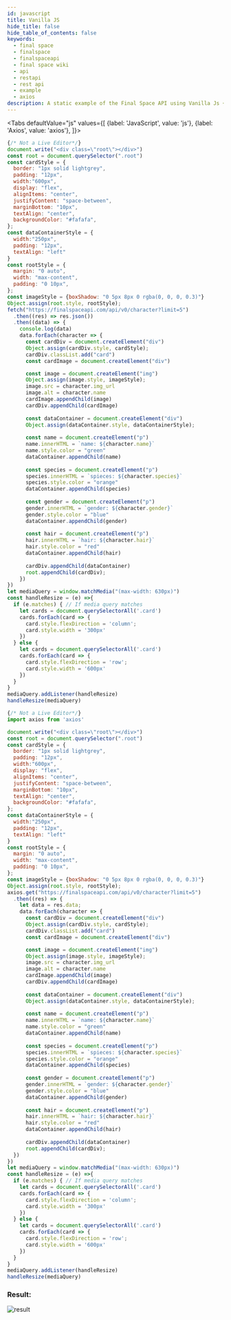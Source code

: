 ```yaml
---
id: javascript 
title: Vanilla JS
hide_title: false
hide_table_of_contents: false
keywords:
  - final space
  - finalspace
  - finalspaceapi
  - final space wiki
  - api
  - restapi
  - rest api
  - example
  - axios
description: A static example of the Final Space API using Vanilla Js + Axios.
---
```




<Tabs
  defaultValue="js"
  values={[
    {label: 'JavaScript', value: 'js'},
    {label: 'Axios', value: 'axios'},
  ]}>
  <TabItem value="js">

```js
{/* Not a Live Editor*/}
document.write("<div class=\"root\"></div>")
const root = document.querySelector(".root")
const cardStyle = {
  border: "1px solid lightgrey",
  padding: "12px",
  width:"600px",
  display: "flex",
  alignItems: "center",
  justifyContent: "space-between",
  marginBottom: "10px",
  textAlign: "center",
  backgroundColor: "#fafafa",
};
const dataContainerStyle = {
  width:"250px",
  padding: "12px",
  textAlign: "left"
}
const rootStyle = {
  margin: "0 auto",
  width: "max-content",
  padding: "0 10px",
};
const imageStyle = {boxShadow: "0 5px 8px 0 rgba(0, 0, 0, 0.3)"}
Object.assign(root.style, rootStyle);
fetch("https://finalspaceapi.com/api/v0/character?limit=5")
  .then((res) => res.json())
  .then((data) => {
    console.log(data)
    data.forEach(character => {
      const cardDiv = document.createElement("div")
      Object.assign(cardDiv.style, cardStyle);
      cardDiv.classList.add("card")
      const cardImage = document.createElement("div")

      const image = document.createElement("img")
      Object.assign(image.style, imageStyle);
      image.src = character.img_url
      image.alt = character.name
      cardImage.appendChild(image)
      cardDiv.appendChild(cardImage)
      
      const dataContainer = document.createElement("div")
      Object.assign(dataContainer.style, dataContainerStyle);
      
      const name = document.createElement("p")
      name.innerHTML = `name: ${character.name}`
      name.style.color = "green"
      dataContainer.appendChild(name)
      
      const species = document.createElement("p")
      species.innerHTML = `spieces: ${character.species}`
      species.style.color = "orange"
      dataContainer.appendChild(species)
      
      const gender = document.createElement("p")
      gender.innerHTML = `gender: ${character.gender}`
      gender.style.color = "blue"
      dataContainer.appendChild(gender)
      
      const hair = document.createElement("p")
      hair.innerHTML = `hair: ${character.hair}`
      hair.style.color = "red"
      dataContainer.appendChild(hair)
      
      cardDiv.appendChild(dataContainer)
      root.appendChild(cardDiv);
    })
})
let mediaQuery = window.matchMedia("(max-width: 630px)")    
const handleResize = (e) =>{
  if (e.matches) { // If media query matches
    let cards = document.querySelectorAll('.card')
    cards.forEach(card => {
      card.style.flexDirection = 'column';
      card.style.width = '300px'
    })
  } else {
    let cards = document.querySelectorAll('.card')
    cards.forEach(card => {
      card.style.flexDirection = 'row';
      card.style.width = '600px'
    })
  }
}
mediaQuery.addListener(handleResize)
handleResize(mediaQuery)

```

  </TabItem>
  <TabItem value="axios">

```js 
{/* Not a Live Editor*/}
import axios from 'axios'

document.write("<div class=\"root\"></div>")
const root = document.querySelector(".root")
const cardStyle = {
  border: "1px solid lightgrey",
  padding: "12px",
  width:"600px",
  display: "flex",
  alignItems: "center",
  justifyContent: "space-between",
  marginBottom: "10px",
  textAlign: "center",
  backgroundColor: "#fafafa",
};
const dataContainerStyle = {
  width:"250px",
  padding: "12px",
  textAlign: "left"
}
const rootStyle = {
  margin: "0 auto",
  width: "max-content",
  padding: "0 10px",
};
const imageStyle = {boxShadow: "0 5px 8px 0 rgba(0, 0, 0, 0.3)"}
Object.assign(root.style, rootStyle);
axios.get("https://finalspaceapi.com/api/v0/character?limit=5")
  .then((res) => {
    let data = res.data;
    data.forEach(character => {
      const cardDiv = document.createElement("div")
      Object.assign(cardDiv.style, cardStyle);
      cardDiv.classList.add("card")
      const cardImage = document.createElement("div")

      const image = document.createElement("img")
      Object.assign(image.style, imageStyle);
      image.src = character.img_url
      image.alt = character.name
      cardImage.appendChild(image)
      cardDiv.appendChild(cardImage)
      
      const dataContainer = document.createElement("div")
      Object.assign(dataContainer.style, dataContainerStyle);
      
      const name = document.createElement("p")
      name.innerHTML = `name: ${character.name}`
      name.style.color = "green"
      dataContainer.appendChild(name)
      
      const species = document.createElement("p")
      species.innerHTML = `spieces: ${character.species}`
      species.style.color = "orange"
      dataContainer.appendChild(species)
      
      const gender = document.createElement("p")
      gender.innerHTML = `gender: ${character.gender}`
      gender.style.color = "blue"
      dataContainer.appendChild(gender)
      
      const hair = document.createElement("p")
      hair.innerHTML = `hair: ${character.hair}`
      hair.style.color = "red"
      dataContainer.appendChild(hair)
      
      cardDiv.appendChild(dataContainer)
      root.appendChild(cardDiv);
  })    
})
let mediaQuery = window.matchMedia("(max-width: 630px)")    
const handleResize = (e) =>{
  if (e.matches) { // If media query matches
    let cards = document.querySelectorAll('.card')
    cards.forEach(card => {
      card.style.flexDirection = 'column';
      card.style.width = '300px'
    })
  } else {
    let cards = document.querySelectorAll('.card')
    cards.forEach(card => {
      card.style.flexDirection = 'row';
      card.style.width = '600px'
    })
  }
}
mediaQuery.addListener(handleResize)
handleResize(mediaQuery)

```

  </TabItem>
</Tabs>

### Result:

![result](/img/assets/vanillaJsResult.png)
